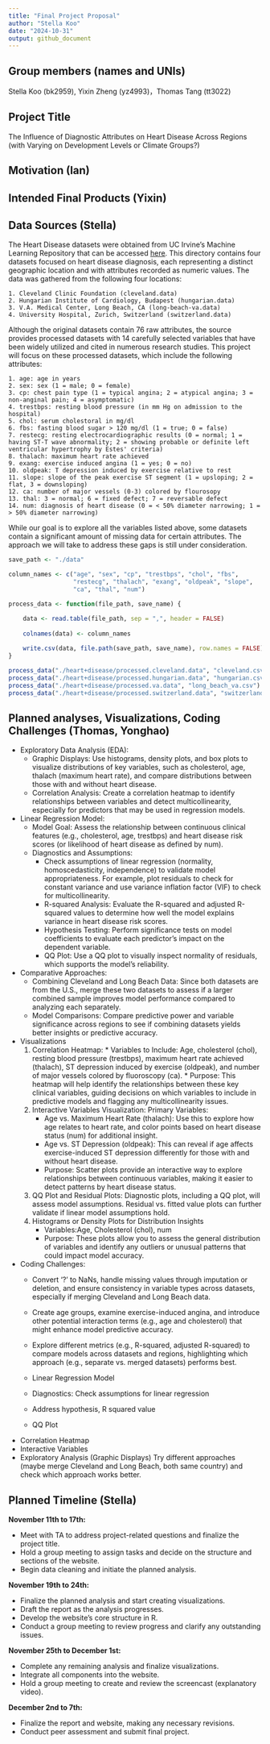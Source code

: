 ```yaml
---
title: "Final Project Proposal"
author: "Stella Koo"
date: "2024-10-31"
output: github_document
---
```


## Group members (names and UNIs)
Stella Koo (bk2959), Yixin Zheng (yz4993)，Thomas Tang (tt3022) 

## Project Title 
The Influence of Diagnostic Attributes on Heart Disease Across Regions (with Varying on Development Levels or Climate Groups?)

## Motivation (Ian)


## Intended Final Products (Yixin)


## Data Sources (Stella)
The Heart Disease datasets were obtained from UC Irvine's Machine Learning Repository that can be accessed [here](https://archive.ics.uci.edu/dataset/45/heart+disease). This directory contains four datasets focused on heart disease diagnosis, each representing a distinct geographic location and with attributes recorded as numeric values. The data was gathered from the following four locations:

    1. Cleveland Clinic Foundation (cleveland.data)
    2. Hungarian Institute of Cardiology, Budapest (hungarian.data) 
    3. V.A. Medical Center, Long Beach, CA (long-beach-va.data) 
    4. University Hospital, Zurich, Switzerland (switzerland.data)

Although the original datasets contain 76 raw attributes, the source provides processed datasets with 14 carefully selected variables that have been widely utilized and cited in numerous research studies. This project will focus on these processed datasets, which include the following attributes:

    1. age: age in years
    2. sex: sex (1 = male; 0 = female)
    3. cp: chest pain type (1 = typical angina; 2 = atypical angina; 3 = non-anginal pain; 4 = asymptomatic)
    4. trestbps: resting blood pressure (in mm Hg on admission to the hospital)
    5. chol: serum cholestoral in mg/dl
    6. fbs: fasting blood sugar > 120 mg/dl (1 = true; 0 = false)
    7. restecg: resting electrocardiographic results (0 = normal; 1 = having ST-T wave abnormality; 2 = showing probable or definite left ventricular hypertrophy by Estes' criteria)
    8. thalach: maximum heart rate achieved
    9. exang: exercise induced angina (1 = yes; 0 = no)
    10. oldpeak: T depression induced by exercise relative to rest
    11. slope: slope of the peak exercise ST segment (1 = upsloping; 2 = flat, 3 = downsloping)
    12. ca: number of major vessels (0-3) colored by flourosopy
    13. thal: 3 = normal; 6 = fixed defect; 7 = reversable defect
    14. num: diagnosis of heart disease (0 = < 50% diameter narrowing; 1 = > 50% diameter narrowing)
    
While our goal is to explore all the variables listed above, some datasets contain a significant amount of missing data for certain attributes. The approach we will take to address these gaps is still under consideration.
    
```r
save_path <- "./data"

column_names <- c("age", "sex", "cp", "trestbps", "chol", "fbs", 
                  "restecg", "thalach", "exang", "oldpeak", "slope", 
                  "ca", "thal", "num")

process_data <- function(file_path, save_name) {

    data <- read.table(file_path, sep = ",", header = FALSE)
    
    colnames(data) <- column_names
    
    write.csv(data, file.path(save_path, save_name), row.names = FALSE)
}

process_data("./heart+disease/processed.cleveland.data", "cleveland.csv")
process_data("./heart+disease/processed.hungarian.data", "hungarian.csv")
process_data("./heart+disease/processed.va.data", "long_beach_va.csv")
process_data("./heart+disease/processed.switzerland.data", "switzerland.csv")
```

## Planned analyses, Visualizations, Coding Challenges (Thomas, Yonghao)

* Exploratory Data Analysis (EDA):
    * Graphic Displays: Use histograms, density plots, and box plots to visualize distributions of key variables, such as cholesterol, age, thalach (maximum heart rate), and compare distributions between those with and without heart disease.
    * Correlation Analysis: Create a correlation heatmap to identify relationships between variables and detect multicollinearity, especially for predictors that may be used in regression models.
    
* Linear Regression Model:
    * Model Goal: Assess the relationship between continuous clinical features (e.g., cholesterol, age, trestbps) and heart disease risk scores (or likelihood of heart disease as defined by num).
    * Diagnostics and Assumptions:
        * Check assumptions of linear regression (normality, homoscedasticity, independence) to validate model appropriateness. For example, plot residuals to check for constant variance and use variance inflation factor (VIF) to check for multicollinearity.
        * R-squared Analysis: Evaluate the R-squared and adjusted R-squared values to determine how well the model explains variance in heart disease risk scores.
        * Hypothesis Testing: Perform significance tests on model coefficients to evaluate each predictor's impact on the dependent variable.
        * QQ Plot: Use a QQ plot to visually inspect normality of residuals, which supports the model’s reliability.
* Comparative Approaches:
    * Combining Cleveland and Long Beach Data: Since both datasets are from the U.S., merge these two datasets to assess if a larger combined sample improves model performance compared to analyzing each separately.
    * Model Comparisons: Compare predictive power and variable significance across regions to see if combining datasets yields better insights or predictive accuracy.        
    
* Visualizations
    1. Correlation Heatmap:
      * Variables to Include: Age, cholesterol (chol), resting blood pressure (trestbps), maximum heart rate achieved (thalach), ST depression induced by exercise (oldpeak), and number of major vessels colored by fluoroscopy (ca).
      * Purpose: This heatmap will help identify the relationships between these key clinical variables, guiding decisions on which variables to include in predictive models and flagging any multicollinearity issues.
    2. Interactive Variables Visualization: 
      Primary Variables:
        * Age vs. Maximum Heart Rate (thalach): Use this to explore how age relates to heart rate, and color points based on heart disease status (num) for additional insight.
        * Age vs. ST Depression (oldpeak): This can reveal if age affects exercise-induced ST depression differently for those with and without heart disease.
        * Purpose: Scatter plots provide an interactive way to explore relationships between continuous variables, making it easier to detect patterns by heart disease status.
    3. QQ Plot and Residual Plots: Diagnostic plots, including a QQ plot, will assess model assumptions. Residual vs. fitted value plots can further validate if linear model assumptions hold.
    4. Histograms or Density Plots for Distribution Insights
        * Variables:Age, Cholesterol (chol), num
        * Purpose: These plots allow you to assess the general distribution of variables and identify any outliers or unusual patterns that could impact model accuracy.
        


    
    
* Coding Challenges:
    * Convert '?' to NaNs, handle missing values through imputation or deletion, and ensure consistency in variable types across datasets, especially if merging Cleveland and Long Beach data.
    * Create age groups, examine exercise-induced angina, and introduce other potential interaction terms (e.g., age and cholesterol) that might enhance model predictive accuracy.
    * Explore different metrics (e.g., R-squared, adjusted R-squared) to compare models across datasets and regions, highlighting which approach (e.g., separate vs. merged datasets) performs best.
    
    * Linear Regression Model 
    * Diagnostics: Check assumptions for linear regression
    * Address hypothesis, R squared value
    * QQ Plot
* Correlation Heatmap
* Interactive Variables
* Exploratory Analysis (Graphic Displays)
 Try different approaches (maybe merge Cleveland and Long Beach, both same country) and check which approach works better.

## Planned Timeline (Stella)
**November 11th to 17th:** 

* Meet with TA to address project-related questions and finalize the project title.
* Hold a group meeting to assign tasks and decide on the structure and sections of the website.
* Begin data cleaning and initiate the planned analysis.

**November 19th to 24th:**  

* Finalize the planned analysis and start creating visualizations.
* Draft the report as the analysis progresses.
* Develop the website's core structure in R.
* Conduct a group meeting to review progress and clarify any outstanding issues.

**November 25th to December 1st:**  

* Complete any remaining analysis and finalize visualizations.
* Integrate all components into the website.
* Hold a group meeting to create and review the screencast (explanatory video).

**December 2nd to 7th:** 

* Finalize the report and website, making any necessary revisions.
* Conduct peer assessment and submit final project.

